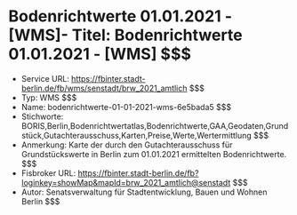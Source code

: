 # Bodenrichtwerte 01.01.2021 - [WMS]- Titel: Bodenrichtwerte 01.01.2021 - [WMS] $$$
- Service URL: https://fbinter.stadt-berlin.de/fb/wms/senstadt/brw_2021_amtlich $$$
- Typ: WMS $$$
- Name: bodenrichtwerte-01-01-2021-wms-6e5bada5 $$$
- Stichworte: BORIS,Berlin,Bodenrichtwertatlas,Bodenrichtwerte,GAA,Geodaten,Grundstück,Gutachterausschuss,Karten,Preise,Werte,Wertermittlung $$$
- Anmerkung: Karte der durch den Gutachterausschuss für Grundstückswerte in Berlin zum 01.01.2021 ermittelten Bodenrichtwerte. $$$
- Fisbroker URL: https://fbinter.stadt-berlin.de/fb?loginkey=showMap&mapId=brw_2021_amtlich@senstadt $$$
- Autor: Senatsverwaltung für Stadtentwicklung, Bauen und Wohnen Berlin $$$
